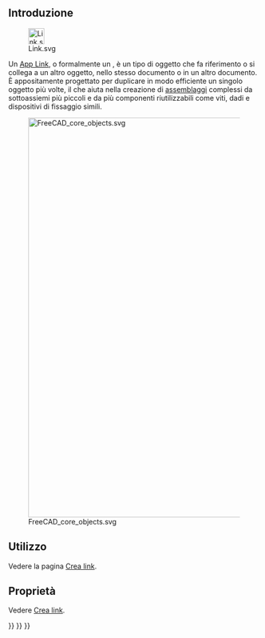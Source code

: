 <languages/>
{{TOCright}}

== Introduzione ==

[[File:Link.svg|32px]]

Un [[App_Link/it|App Link]], o formalmente un {{incode|App::Link}}, è un tipo di oggetto che fa riferimento o si collega a un altro oggetto, nello stesso documento o in un altro documento. È appositamente progettato per duplicare in modo efficiente un singolo oggetto più volte, il che aiuta nella creazione di [[assembly/it|assemblaggi]] complessi da sottoassiemi più piccoli e da più componenti riutilizzabili come viti, dadi e dispositivi di fissaggio simili.

[[File:FreeCAD_core_objects.svg|800px]]

{{Caption|Diagramma semplificato delle relazioni tra gli oggetti principali in FreeCAD}}

== Utilizzo ==

Vedere la pagina [[Std_LinkMake/it#Utilizzo|Crea link]].

== Proprietà ==

Vedere [[Std_LinkMake/it#Proprietà|Crea link]].


{{Std_Base_navi{{#translation:}}}}
{{Document_objects_navi{{#translation:}}}}
{{Userdocnavi{{#translation:}}}}